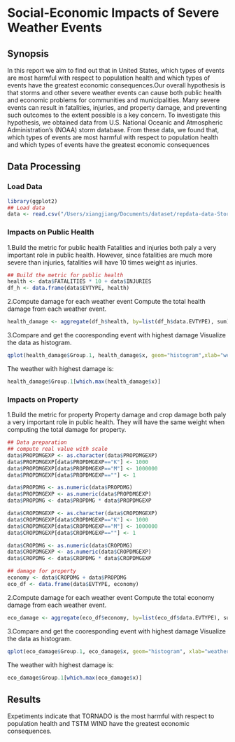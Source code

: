 Social-Economic Impacts of Severe Weather Events
========================================================

## Synopsis
In this report we aim to find out that in United States, which types of events are most harmful with respect to population health and which types of events have the greatest economic consequences.Our overall hypothesis is that storms and other severe weather events can cause both public health and economic problems for communities and municipalities. Many severe events can result in fatalities, injuries, and property damage, and preventing such outcomes to the extent possible is a key concern.
To investigate this hypothesis, we obtained data from U.S. National Oceanic and Atmospheric Administration's (NOAA) storm database. 
From these data, we found that, which types of events are most harmful with respect to population health and which types of events have the greatest economic consequences

## Data Processing
### Load Data
```r
library(ggplot2)
## Load data
data <- read.csv("/Users/xiangjiang/Documents/dataset/repdata-data-StormData.csv")
```

### Impacts on Public Health

1.Build the metric for public health
Fatalities and injuries both paly a very important role in public health. However, since fatalities are much more severe than injuries, fatalities will have 10 times weight as injuries.

```r
## Build the metric for public health
health <- data$FATALITIES * 10 + data$INJURIES
df_h <- data.frame(data$EVTYPE, health)
```

2.Compute damage for each weather event
Compute the total health damage from each weather event.
```r
health_damage <- aggregate(df_h$health, by=list(df_h$data.EVTYPE), sum)
```

3.Compare and get the cooresponding event with highest damage
Visualize the data as histogram.
```r
qplot(health_damage$Group.1, health_damage$x, geom="histogram",xlab="weather events", ylab="health damage",main="Health damage from different weather events")
```
The weather with highest damage is:
```r
health_damage$Group.1[which.max(health_damage$x)]
```

### Impacts on Property
1.Build the metric for property
Property damage and crop damage both paly a very important role in public health. They will have the same weight when computing the total damage for property.

```r
## Data preparation
## compute real value with scale
data$PROPDMGEXP <- as.character(data$PROPDMGEXP)
data$PROPDMGEXP[data$PROPDMGEXP=="K"] <- 1000
data$PROPDMGEXP[data$PROPDMGEXP=="M"] <- 1000000
data$PROPDMGEXP[data$PROPDMGEXP==""] <- 1

data$PROPDMG <- as.numeric(data$PROPDMG)
data$PROPDMGEXP <- as.numeric(data$PROPDMGEXP)
data$PROPDMG <- data$PROPDMG * data$PROPDMGEXP

data$CROPDMGEXP <- as.character(data$CROPDMGEXP)
data$CROPDMGEXP[data$CROPDMGEXP=="K"] <- 1000
data$CROPDMGEXP[data$CROPDMGEXP=="M"] <- 1000000
data$CROPDMGEXP[data$CROPDMGEXP==""] <- 1

data$CROPDMG <- as.numeric(data$CROPDMG)
data$CROPDMGEXP <- as.numeric(data$CROPDMGEXP)
data$CROPDMG <- data$CROPDMG * data$CROPDMGEXP

## damage for property
economy <- data$CROPDMG + data$PROPDMG
eco_df <- data.frame(data$EVTYPE, economy)
```

2.Compute damage for each weather event
Compute the total economy damage from each weather event.
```r
eco_damage <- aggregate(eco_df$economy, by=list(eco_df$data.EVTYPE), sum)
```

3.Compare and get the cooresponding event with highest damage
Visualize the data as histogram.
```r
qplot(eco_damage$Group.1, eco_damage$x, geom="histogram", xlab="weather events", ylab="economy damage",main="Economy damage from different weather events")
```
The weather with highest damage is:
```r
eco_damage$Group.1[which.max(eco_damage$x)]
```


## Results
Expetiments indicate that TORNADO is the most harmful with respect to population health and TSTM WIND have the greatest economic consequences.
